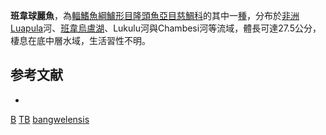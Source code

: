 {{Speciesbox
| genus = Tylochromis
| species = bangwelensis
| status = LC
| status_system = IUCN3.1
| authority = {{le|查爾斯·塔特·里根|Charles Tate Regan|Regan}}, 1920
| synonyms = *''Tylochromis banguelensis''<br /><small>Regan, 1920</small>
*''Tylochromis bangweulensis''<br /><small>Regan, 1920</small>
}}

'''班韋球麗魚'''，為[[輻鰭魚綱|輻鰭魚綱]][[鱸形目|鱸形目]][[隆頭魚亞目|隆頭魚亞目]][[慈鯛科|慈鯛科]]的其中一[[種|種]]，分布於[[非洲|非洲]]Luapula河、[[班韋烏盧湖|班韋烏盧湖]]、Lukulu河與Chambesi河等流域，體長可達27.5公分，棲息在底中層水域，生活習性不明。

==参考文献==
*{{FishBase_species|genus=Tylochromis|species=bangwelensis|year=2013|month=5}}

{{taxonbar}}

[[Category:1920年描述的鱼类|B]]
[[Category:IUCN红色名录无危物种|TB]]
[[Category:球麗魚屬|bangwelensis]]


{{鱸形目小作品}}